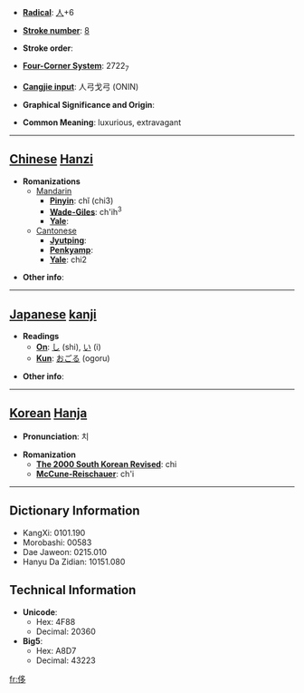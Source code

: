 * '''[[Wiktionary:Chinese radical index| Radical]]''': [[Wiktionary:Chinese radical index 人|人]]+6

* '''[[Wiktionary:Chinese total strokes index|Stroke number]]''': [[Wiktionary:Chinese total strokes index 8|8]]

* '''Stroke order''': 

* '''[[Wiktionary:Chinese four corner index|Four-Corner System]]''': 2722<sub>7</sub>

* '''[[Wiktionary:Chinese Cangjie index|Cangjie input]]''': 人弓戈弓 (ONIN)

* '''Graphical Significance and Origin''': 

* '''Common Meaning''': luxurious, extravagant

----

== [[Chinese]] [[Hanzi]] ==

* '''Romanizations'''
** [[Mandarin]]
*** '''[[Pinyin]]''': chǐ (chi3)
*** '''[[Wade-Giles]]''': ch'ih<sup>3</sup>
*** '''[[Yale]]''': 
**[[Cantonese]]
***'''[[Jyutping]]''':
***'''[[Penkyamp]]''': 
***'''[[Yale]]''': chi2

* '''Other info''': 

----

== [[Japanese]] [[kanji]] ==

* '''Readings'''
** '''[[On]]''': [[し]] (shi), [[い]] (i)
** '''[[Kun]]''': [[おごる]] (ogoru)

* '''Other info''':  

----

== [[Korean]] [[Hanja]] ==

* '''Pronunciation''': 치

* '''Romanization'''
** '''[[The 2000 South Korean Revised Romanization|The 2000 South Korean Revised]]''': chi
** '''[[McCune-Reischauer]]''': ch'i

----

== Dictionary Information ==

* KangXi: 0101.190
* Morobashi: 00583
* Dae Jaweon: 0215.010
* Hanyu Da Zidian: 10151.080

== Technical Information ==

* '''Unicode''':
** Hex: 4F88
** Decimal: 20360
* '''Big5''':
** Hex: A8D7
** Decimal: 43223

[[fr:侈]]